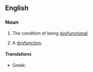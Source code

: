 ==English==

===Noun===
{{en-noun|~|dysfunctionalities}}

# {{context|uncountable|lang=en}} The condition of being [[dysfunctional]].
# {{context|countable|lang=en}} A [[dysfunction]].

====Translations====
{{trans-top|condition of being dysfunctional}}
* Greek: {{t+|el|δυσλειτουργικότητα|f|sc=Grek}}
{{trans-mid}}
{{trans-bottom}}